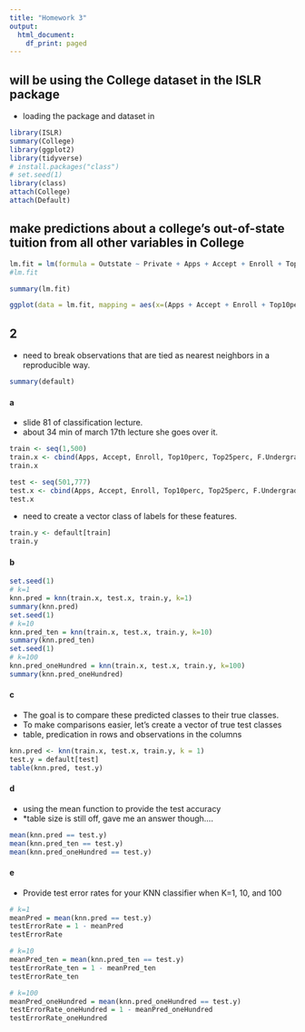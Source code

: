 ```yaml
---
title: "Homework 3"
output:
  html_document:
    df_print: paged
---
```


## will be using the College dataset in the ISLR package
- loading the package and dataset in 
```r
library(ISLR)
summary(College)
library(ggplot2)
library(tidyverse)
# install.packages("class")
# set.seed(1) 
library(class)
attach(College)
attach(Default)
```

## make predictions about a college’s out-of-state tuition from all other variables in College

```r
lm.fit = lm(formula = Outstate ~ Private + Apps + Accept + Enroll + Top10perc + Top25perc + F.Undergrad + P.Undergrad + Room.Board + Books + Personal + PhD + Terminal + S.F.Ratio + perc.alumni + Expend + Grad.Rate, data = College)
#lm.fit

summary(lm.fit)
```

```r
ggplot(data = lm.fit, mapping = aes(x=(Apps + Accept + Enroll + Top10perc + Top25perc + F.Undergrad + P.Undergrad + Room.Board + Books + Personal + PhD + Terminal + S.F.Ratio + perc.alumni + Expend + Grad.Rate), y=Outstate)) + geom_jitter() + geom_smooth(method='lm', formula= y~x) + theme_bw()
```

## 2
- need to break observations that are tied as nearest neighbors in a reproducible way. 
```r
summary(default)
```
 

#### a

- slide 81 of classification lecture. 
- about 34 min of march 17th lecture she goes over it. 
```r
train <- seq(1,500)
train.x <- cbind(Apps, Accept, Enroll, Top10perc, Top25perc, F.Undergrad, P.Undergrad,Room.Board, Books, Personal, PhD, Terminal, S.F.Ratio, perc.alumni, Expend, Grad.Rate)[train,]
train.x

test <- seq(501,777)
test.x <- cbind(Apps, Accept, Enroll, Top10perc, Top25perc, F.Undergrad, P.Undergrad,Room.Board, Books, Personal, PhD, Terminal, S.F.Ratio, perc.alumni, Expend, Grad.Rate)[test,]
test.x
```

- need to create a vector class of labels for these features.
```r
train.y <- default[train]
train.y
```

#### b

```r
set.seed(1) 
# k=1
knn.pred = knn(train.x, test.x, train.y, k=1)
summary(knn.pred)
set.seed(1) 
# k=10
knn.pred_ten = knn(train.x, test.x, train.y, k=10)
summary(knn.pred_ten)
set.seed(1) 
# k=100
knn.pred_oneHundred = knn(train.x, test.x, train.y, k=100)
summary(knn.pred_oneHundred)
```

#### c
- The goal is to compare these predicted classes to their true classes.
- To make comparisons easier, let’s create a vector of true test classes
- table, predication in rows and observations in the columns
```r
knn.pred <- knn(train.x, test.x, train.y, k = 1)
test.y = default[test]
table(knn.pred, test.y)
```

#### d
 - using the mean function to provide the test accuracy
- *table size is still off, gave me an answer though.... 
```r
mean(knn.pred == test.y)
mean(knn.pred_ten == test.y)
mean(knn.pred_oneHundred == test.y)
```
 
#### e
- Provide test error rates for your KNN classifier when K=1, 10, and 100
```r
# k=1
meanPred = mean(knn.pred == test.y)
testErrorRate = 1 - meanPred
testErrorRate

# k=10
meanPred_ten = mean(knn.pred_ten == test.y)
testErrorRate_ten = 1 - meanPred_ten
testErrorRate_ten

# k=100
meanPred_oneHundred = mean(knn.pred_oneHundred == test.y)
testErrorRate_oneHundred = 1 - meanPred_oneHundred
testErrorRate_oneHundred
```

